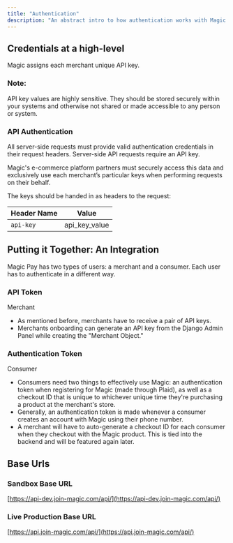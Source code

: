 ```yaml
---
title: "Authentication"
description: "An abstract intro to how authentication works with Magic's services."
---
```


## Credentials at a high-level

Magic assigns each merchant unique API key.

### Note:

API key values are highly sensitive. They should be stored securely within your systems and otherwise not shared or made accessible to any person or system.

### API Authentication

All server-side requests must provide valid authentication credentials in their request headers. Server-side API requests require an API key.

Magic's e-commerce platform partners must securely access this data and exclusively use each merchant’s particular keys when performing requests on their behalf.

The keys should be handed in as headers to the request:

| Header Name | Value |
| ---- | ---- |
| `api-key` | api_key_value |


## Putting it Together: An Integration

Magic Pay has two types of users: a merchant and a consumer. Each user has to authenticate in a different way.

### API Token

Merchant
- As mentioned before, merchants have to receive a pair of API keys.
- Merchants onboarding can generate an API key from the Django Admin Panel while creating the "Merchant Object."


### Authentication Token

Consumer
- Consumers need two things to effectively use Magic: an authentication token when registering for Magic (made through Plaid), as well as a checkout ID that is unique to whichever unique time they're purchasing a product at the merchant's store.
- Generally, an authentication token is made whenever a consumer creates an account with Magic using their phone number.
- A merchant will have to auto-generate a checkout ID for each consumer when they checkout with the Magic product. This is tied into the backend and will be featured again later.

## Base Urls

### Sandbox Base URL

[https://api-dev.join-magic.com/api/](https://api-dev.join-magic.com/api/)

### Live Production Base URL

[https://api.join-magic.com/api/](https://api.join-magic.com/api/)
